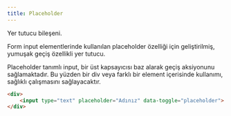 ```yaml
---
title: Placeholder
---
```

Yer tutucu bileşeni.

Form input elementlerinde kullanılan placeholder özelliği için geliştirilmiş, yumuşak geçiş özellikli yer tutucu.

Placeholder tanımlı input, bir üst kapsayıcısı baz alarak geçiş aksiyonunu sağlamaktadır. 
Bu yüzden bir div veya farklı bir element içerisinde kullanımı, sağlıklı çalışmasını sağlayacaktır.

```html title="Örnek kullanım"
<div>
    <input type="text" placeholder="Adınız" data-toggle="placeholder">
</div>
```
